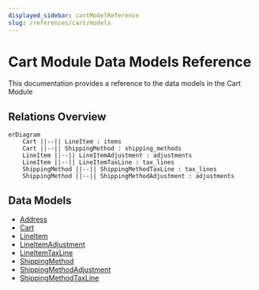 ```yaml
---
displayed_sidebar: cartModelReference
slug: /references/cart/models
---
```



# Cart Module Data Models Reference

This documentation provides a reference to the data models in the Cart Module

## Relations Overview

```mermaid
erDiagram
	Cart ||--|| LineItem : items
	Cart ||--|| ShippingMethod : shipping_methods
	LineItem ||--|| LineItemAdjustment : adjustments
	LineItem ||--|| LineItemTaxLine : tax_lines
	ShippingMethod ||--|| ShippingMethodTaxLine : tax_lines
	ShippingMethod ||--|| ShippingMethodAdjustment : adjustments

```

## Data Models

- [Address](../../cart_models/variables/cart_models.Address/page.mdx)
- [Cart](../../cart_models/variables/cart_models.Cart/page.mdx)
- [LineItem](../../cart_models/variables/cart_models.LineItem/page.mdx)
- [LineItemAdjustment](../../cart_models/variables/cart_models.LineItemAdjustment/page.mdx)
- [LineItemTaxLine](../../cart_models/variables/cart_models.LineItemTaxLine/page.mdx)
- [ShippingMethod](../../cart_models/variables/cart_models.ShippingMethod/page.mdx)
- [ShippingMethodAdjustment](../../cart_models/variables/cart_models.ShippingMethodAdjustment/page.mdx)
- [ShippingMethodTaxLine](../../cart_models/variables/cart_models.ShippingMethodTaxLine/page.mdx)
